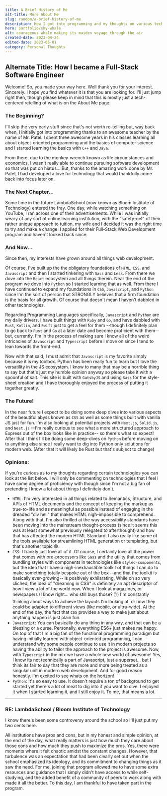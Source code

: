 ```yaml
---
title: A Brief History of Me
alt-title: More About Me
slug: random/a-brief-history-of-me
description: How I got into programming and my thoughts on various technologies...
hero: portfolio/sky-whale
alt: courageous whale making its maiden voyage through the air
created-date: 2023-04-24
edited-date: 2023-05-01
category: Personal Thoughts
---
```


## Alternate Title: How I became a Full-Stack Software Engineer

Welcome! So, you made your way here. Well thank you for your interest. Sincerely. I hope you find whatever it is that you are looking for. I'll just jump right then, though please keep in mind that this is mostly just a tech-centered retelling of what is on the About Me page.

### The Beginning?

I'll skip the very early stuff since that's not worth re-telling but, way back when, I initially got into programming thanks to an awesome teacher by the name of Mr. Patel. I spent three awesome years in his classes learning all about object-oriented programming and the basics of computer science and I started learning the basics with `C++` and `Java`.

From there, due to the monkey-wrench known as life circumstances and economics, I wasn't really able to continue pursuing software development so that was put on hiatus... But, thanks to the amazing work done by Mr. Patel, I had developed a love for technology that would thankfully come back into focus later on.

### The Next Chapter...

Some time in the future LambdaSchool (now known as <ExternalLink URL="https://www.bloomtech.com/">Bloom Institute of Technology</ExternalLink>) entered the fray. One day, while watching something on YouTube, I ran across one of their advertisements. While I was initially weary of any sort of online learning institution, with the "safety-net" of their rather unique approach to tuition, my wife and I decided it was the right time to try and make a change. I applied for their Full-Stack Web Development program and haven't looked back since.

### And Now...

Since then, my interests have grown around all things web development.

Of course, I've built up the the obligatory foundations of `HTML`, `CSS`, and `Javascript` and then I started tinkering with `Sass` and `Less`. From there we dove into the `React` ecosystem and all things therein. Near the end of the program we dove into `Python` so I started learning that as well. From there I have continued to expand my foundations in `CSS`, `Javascript`, and `Python` since I'm the sort of person that STRONGLY believes that a firm foundation is the basis for all growth. Of course that doesn't mean I haven't dabbled in other technologies.

Regarding Programming Languages specifically, `Javascript` and `Python` are my daily drivers. I have built things with `Ruby` and `Go`, and have dabbled with `Rust`, `Kotlin`, and `Swift` just to get a feel for them --though I definitely plan to go back to `Rust` and `Go` at a later date and become proficient with them-- but, currently, I'm in the process of making sure I know all of the weird intricacies of `Javascript` and `Typescript` before I move on since I tend to lean towards the front-end.

Now with that said, I must admit that `Javascript` is my favorite simply because it is my toolbox. Python has been really fun to learn but I love the versatility in the JS ecosystem. I know to many that may be a horrible thing to say but that's just my humble opinion anyway so please take it with a spoonful of salt. This site is built with `GatsbyJS` and using `Sass` for the style-sheet creation and I have thoroughly enjoyed the process of putting it together greatly.

### The Future!

In the near future I expect to be doing some deep dives into various aspects of the beautiful abyss known as `CSS` as well as some things built with vanilla JS just for fun. I'm also looking at potential projects with `Next.js`, `Solid.js`, and `Nest.js` --I'm really curious to see what a more structured approach to Express out of the box looks like in practice-- so there's what so expect! After that I think I'll be doing some deep-dives on `Python` before moving on to anything else since I really want to dig into Python only solutions for modern web. (After that it will likely be Rust but that's subject to change)

### Opinions:

If you're curious as to my thoughts regarding certain technologies you can look at the list below. I will only be commenting on technologies that I feel I have some degree of proficiency with though since I'm not a big fan of pretending I know a lot about things I definitely don't.

- `HTML`:
  I'm very interested in all things related to Semantics, Structure, and APIs of HTML documents and the concept of keeping the markup as true-to-life and as meaningful as possible instead of engaging in the dreaded "div hell" that makes HTML nigh-impossible to comprehend. Along with that, I'm also thrilled at the way accessibility standards have been moving into the mainstream thought-process (since it seems this was at least somewhat previously relegated to afterthought) and how that has affected the modern <ExternalLink url="https://html.spec.whatwg.org/">HTML Standard</ExternalLink>. I also really like some of the tools available for streamlining HTML generation or templating, but that's another topic 😅.
- `CSS`:
  I frankly just love all of it. Of course, I certainly love all the power that comes with pre-processors like `Sass` and the utility that comes from bundling styles with components in technologies like `styled-components`, but the idea that I have a nigh-inexhaustible toolkit of things I can do to make something totally bespoke out of the box --and that the toolkit is basically ever-growing-- is positively exhilarating. While oh so very cliched, the idea of "dreaming in CSS" is definitely an apt descriptor of how I view a lot of the world now. When I look at magazines, or newspapers (I know right... who still buys those? ✋) I'm constantly thinking about ways to achieve the layouts I'm looking at, or how they could be adapted to different views (like mobile, or ultra-wide). At the end of the day, the fact that `CSS` provides a way to make just about anything happen is just plain fun.
- `Javascript`:
  You can basically do any thing in any way, and that can be a blessing or a curse. Personally, everything ES6+ just makes me happy. On top of that I'm a big fan of the functional programming paradigm but having initially learned with object-oriented programming, I can understand why some people continue to use it in modern projects so having the ability to tailor the approach to the project is awesome. Now, with `Typescript` in the mix we have a whole new world of awesome! Yes, I know its not technically a part of Javascript, just a superset... but I think its fair to say that they are more and more being treated as a singular unit in modern web development. And for good reason honestly. I'm excited to see whats on the horizon!
- `Python`:
  It's so easy to use. It doesn't require a ton of background to get started yet there's a lot of meat to dig into if you want to dive. I enjoyed it when I started learning it, and I still enjoy it. To me, that means a lot.

---

### RE: LambdaSchool / Bloom Institute of Technology

I know there's been some controversy around the school so I'll just put my two cents here.

All institutions have pros and cons, but in my honest and simple opinion, at the end of the day, what really matters is just how much they care about those cons and how much they push to maximize the pros. Yes, there were moments where it felt chaotic amidst the constant changes. However, that turbulence was an expectation that had been clearly set out when the school emphasized its ideology, and its commitment to changing things as it saw the need. For me, joining that program allowed me to have some extra resources and guidance that I simply didn't have access to while self-studying, and the added benefit of a community of peers to work along with made it all the better. To this day, I am thankful to have taken part in the program.